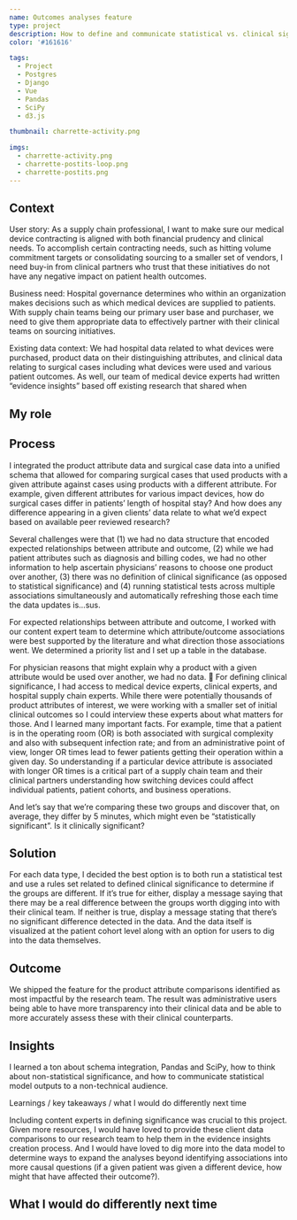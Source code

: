 ```yaml
---
name: Outcomes analyses feature
type: project
description: How to define and communicate statistical vs. clinical significance; used to prioritize clinical initiatives based on impact and cost-effectiveness
color: '#161616'

tags:
  - Project
  - Postgres
  - Django
  - Vue
  - Pandas
  - SciPy
  - d3.js

thumbnail: charrette-activity.png

imgs:
  - charrette-activity.png
  - charrette-postits-loop.png
  - charrette-postits.png
---
```


## Context

User story: As a supply chain professional, I want to make sure our medical device contracting is aligned with both financial prudency and clinical needs. To accomplish certain contracting needs, such as hitting volume commitment targets or consolidating sourcing to a smaller set of vendors, I need buy-in from clinical partners who trust that these initiatives do not have any negative impact on patient health outcomes.

Business need: Hospital governance determines who within an organization makes decisions such as which medical devices are supplied to patients. With supply chain teams being our primary user base and purchaser, we need to give them appropriate data to effectively partner with their clinical teams on sourcing initiatives.

Existing data context: We had hospital data related to what devices were purchased, product data on their distinguishing attributes, and clinical data relating to surgical cases including what devices were used and various patient outcomes. As well, our team of medical device experts had written “evidence insights” based off existing research that shared when

## My role

## Process

I integrated the product attribute data and surgical case data into a unified schema that allowed for comparing surgical cases that used products with a given attribute against cases using products with a different attribute. For example, given different attributes for various impact devices, how do surgical cases differ in patients’ length of hospital stay? And how does any difference appearing in a given clients’ data relate to what we’d expect based on available peer reviewed research?

Several challenges were that (1) we had no data structure that encoded expected relationships between attribute and outcome, (2) while we had patient attributes such as diagnosis and billing codes, we had no other information to help ascertain physicians’ reasons to choose one product over another, (3) there was no definition of clinical significance (as opposed to statistical significance) and (4) running statistical tests across multiple associations simultaneously and automatically refreshing those each time the data updates is…sus.

For expected relationships between attribute and outcome, I worked with our content expert team to determine which attribute/outcome associations were best supported by the literature and what direction those associations went. We determined a priority list and I set up a table in the database.

For physician reasons that might explain why a product with a given attribute would be used over another, we had no data. 🤷
For defining clinical significance, I had access to medical device experts, clinical experts, and hospital supply chain experts. While there were potentially thousands of product attributes of interest, we were working with a smaller set of initial clinical outcomes so I could interview these experts about what matters for those. And I learned many important facts. For example, time that a patient is in the operating room (OR) is both associated with surgical complexity and also with subsequent infection rate; and from an administrative point of view, longer OR times lead to fewer patients getting their operation within a given day. So understanding if a particular device attribute is associated with longer OR times is a critical part of a supply chain team and their clinical partners understanding how switching devices could affect individual patients, patient cohorts, and business operations.

And let’s say that we’re comparing these two groups and discover that, on average, they differ by 5 minutes, which might even be “statistically significant”. Is it clinically significant?

## Solution

For each data type, I decided the best option is to both run a statistical test and use a rules set related to defined clinical significance to determine if the groups are different. If it’s true for either, display a message saying that there may be a real difference between the groups worth digging into with their clinical team. If neither is true, display a message stating that there’s no significant difference detected in the data. And the data itself is visualized at the patient cohort level along with an option for users to dig into the data themselves.

## Outcome

We shipped the feature for the product attribute comparisons identified as most impactful by the research team. The result was administrative users being able to have more transparency into their clinical data and be able to more accurately assess these with their clinical counterparts.

## Insights

I learned a ton about schema integration, Pandas and SciPy, how to think about non-statistical significance, and how to communicate statistical model outputs to a non-technical audience.

Learnings / key takeaways / what I would do differently next time

Including content experts in defining significance was crucial to this project. Given more resources, I would have loved to provide these client data comparisons to our research team to help them in the evidence insights creation process. And I would have loved to dig more into the data model to determine ways to expand the analyses beyond identifying associations into more causal questions (if a given patient was given a different device, how might that have affected their outcome?).

## What I would do differently next time
